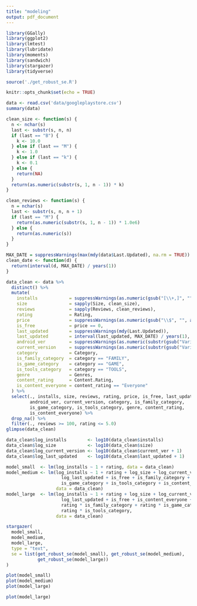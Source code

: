 ```yaml
---
title: "modeling"
output: pdf_document
---
```


```r
library(GGally)
library(ggplot2) 
library(lmtest)
library(lubridate)
library(moments)
library(sandwich)
library(stargazer)
library(tidyverse)

source('./get_robust_se.R')
```

```r
knitr::opts_chunk$set(echo = TRUE)
```

```r
data <- read.csv('data/googleplaystore.csv')
summary(data)
```

```r
clean_size <- function(s) {
  n <- nchar(s)
  last <- substr(s, n, n)
  if (last == "B") {
    k <- 10.0
  } else if (last == "M") {
    k <- 1.0
  } else if (last == "k") {
    k <- 0.1
  } else {
    return(NA)
  }
  return(as.numeric(substr(s, 1, n - 1)) * k)
}

clean_reviews <- function(s) {
  n = nchar(s)
  last <- substr(s, n, n + 1)
  if (last == "M") {
    return(as.numeric(substr(s, 1, n - 1)) * 1.0e6)
  } else {
    return(as.numeric(s))
  }
}

MAX_DATE = suppressWarnings(max(mdy(data$Last.Updated), na.rm = TRUE))
clean_date <- function(d) {
  return(interval(d, MAX_DATE) / years(1))
}

data_clean <- data %>%
  distinct() %>%
  mutate(
    installs            = suppressWarnings(as.numeric(gsub("[\\+,]", "", Installs))),
    size                = sapply(Size, clean_size),
    reviews             = sapply(Reviews, clean_reviews),
    rating              = Rating,
    price               = suppressWarnings(as.numeric(gsub("\\$", "", as.character(Price)))),
    is_free             = price == 0,
    last_updated        = suppressWarnings(mdy(Last.Updated)),
    last_updated        = interval(last_updated, MAX_DATE) / years(1),
    android_ver         = suppressWarnings(as.numeric(substr(gsub("Varies with device", NA, Android.Ver), start = 1, stop = 3))),
    current_version     = suppressWarnings(as.numeric(substr(gsub("Varies with device", NA, Current.Ver), start = 1, stop = 3))),
    category            = Category,
    is_family_category  = category == "FAMILY",
    is_game_category    = category == "GAME",
    is_tools_category   = category == "TOOLS",
    genre               = Genres,
    content_rating      = Content.Rating,
    is_content_everyone = content_rating == "Everyone"
  ) %>%
  select(., installs, size, reviews, rating, price, is_free, last_updated,
         android_ver, current_version, category, is_family_category,
         is_game_category, is_tools_category, genre, content_rating,
         is_content_everyone) %>%
  drop_na() %>%
  filter(., reviews >= 100, rating <= 5.0)
glimpse(data_clean)
```

```r
data_clean$log_installs        <- log10(data_clean$installs)
data_clean$log_size            <- log10(data_clean$size)
data_clean$log_current_version <- log10(data_clean$current_ver + 1)
data_clean$log_last_updated    <- log10(data_clean$last_updated + 1)
```

```r
model_small  <- lm(log_installs ~ 1 + rating, data = data_clean)
model_medium <- lm(log_installs ~ 1 + rating + log_size + log_current_version +
                     log_last_updated + is_free + is_family_category + 
                     is_game_category + is_tools_category + is_content_everyone,
                   data = data_clean)
model_large  <- lm(log_installs ~ 1 + rating + log_size + log_current_version +
                     log_last_updated + is_free + is_content_everyone +
                     rating * is_family_category + rating * is_game_category + 
                     rating * is_tools_category,
                   data = data_clean)

stargazer(
  model_small,
  model_medium,
  model_large,
  type = "text",
  se = list(get_robust_se(model_small), get_robust_se(model_medium), 
            get_robust_se(model_large))
)

plot(model_small)
plot(model_medium)
plot(model_large)
```

```r
plot(model_large)
```

